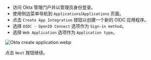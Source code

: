 - 访问 Okta 管理门户并以管理员身份登录。
- 使用侧边菜单导航到 `Applications`/`Applications` 页面。
- 点击 `Create App Integration` 按钮以创建一个新的 OIDC 应用程序。
- 选择 `OIDC - OpenID Connect` 选项作为 `Sign-in method`。
- 选择 `Web Application` 选项作为 `Application type`。

![Okta create application.webp](./assets/okta_create_application.webp)

点击 `Next` 按钮继续。

